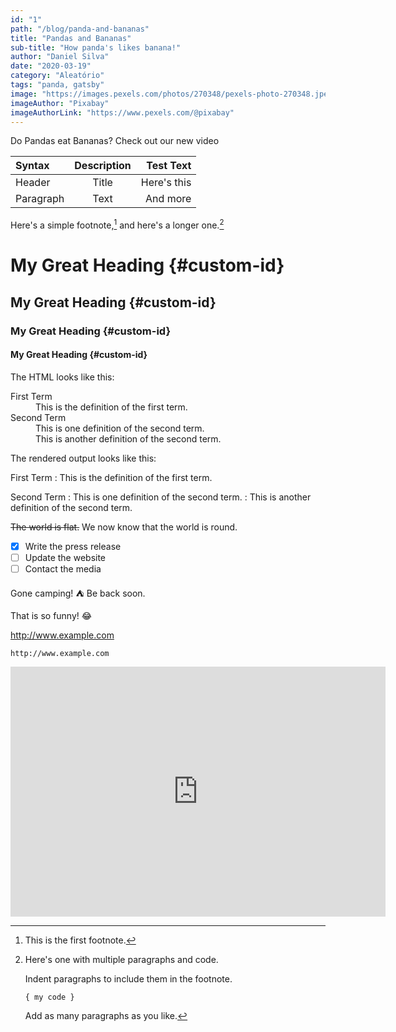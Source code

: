```yaml
---
id: "1"
path: "/blog/panda-and-bananas"
title: "Pandas and Bananas"
sub-title: "How panda's likes banana!"
author: "Daniel Silva"
date: "2020-03-19"
category: "Aleatório"
tags: "panda, gatsby"
image: "https://images.pexels.com/photos/270348/pexels-photo-270348.jpeg?auto=compress&cs=tinysrgb&dpr=1&h=225&w=398"
imageAuthor: "Pixabay"
imageAuthorLink: "https://www.pexels.com/@pixabay"
---
```


Do Pandas eat Bananas? Check out our new video

<Gist id='12584ecd6da47669e12ac0bebf4112fb' file='example.json' />

| Syntax      | Description | Test Text     |
| :---        |    :----:   |          ---: |
| Header      | Title       | Here's this   |
| Paragraph   | Text        | And more      |

Here's a simple footnote,[^1] and here's a longer one.[^bignote]

[^1]: This is the first footnote.

[^bignote]: Here's one with multiple paragraphs and code.

    Indent paragraphs to include them in the footnote.

    `{ my code }`

    Add as many paragraphs as you like.

# My Great Heading {#custom-id}
## My Great Heading {#custom-id}
### My Great Heading {#custom-id}
#### My Great Heading {#custom-id}


The HTML looks like this:

<dl>
  <dt>First Term</dt>
  <dd>This is the definition of the first term.</dd>
  <dt>Second Term</dt>
  <dd>This is one definition of the second term. </dd>
  <dd>This is another definition of the second term.</dd>
</dl>
The rendered output looks like this:

First Term
: This is the definition of the first term.

Second Term
: This is one definition of the second term.
: This is another definition of the second term.

~~The world is flat.~~ We now know that the world is round.

- [x] Write the press release
- [ ] Update the website
- [ ] Contact the media

Gone camping! :tent: Be back soon.

That is so funny! :joy:

http://www.example.com

`http://www.example.com`

<iframe width="600" height="400" src="https://www.youtube.com/embed/4n0xNbfJLR8" frameborder="0" allowfullscreen></iframe>